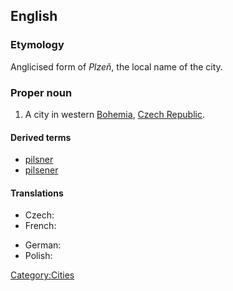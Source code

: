 ==English==
{{wikipedia}}

===Etymology===
Anglicised form of ''Plzeň'', the local name of the city.

===Proper noun===
{{en-proper noun}}

# A city in western [[Bohemia]], [[Czech Republic]].

====Derived terms====
*[[pilsner]]
*[[pilsener]]

====Translations====
{{trans-top|city in the Czech Republic}}
* Czech: {{t-|cs|Plzeň}}
* French: {{t-|fr|Pilsen}}
{{trans-mid}}
* German: {{t-|de|Pilsen|n}}
* Polish: {{t+|pl|Pilzno|n}}
{{trans-bottom}}

[[Category:Cities]]